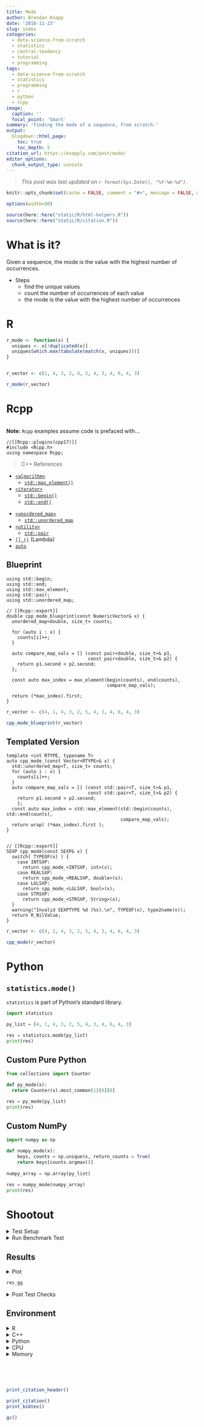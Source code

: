 ```yaml
---
title: Mode
author: Brendan Knapp
date: '2018-11-23'
slug: index
categories:
  - data-science-from-scratch
  - statistics
  - central-tendency
  - tutorial
  - programming
tags:
  - data-science-from-scratch
  - statistics
  - programming
  - r
  - python
  - rcpp
image:
  caption: ''
  focal_point: 'Smart'
summary: 'Finding the mode of a sequence, from scratch.'
output:
  blogdown::html_page:
    toc: true
    toc_depth: 5
citation_url: https://knapply.com/post/mode/
editor_options: 
  chunk_output_type: console
---
```


> _This post was last updated on `r format(Sys.Date(), "%Y-%m-%d")`._

```r
knitr::opts_chunk$set(cache = FALSE, comment = "#>", message = FALSE, warning = FALSE)

options(width=90)

source(here::here("static/R/html-helpers.R"))
source(here::here("static/R/citation.R"))
```



# What is it?

Given a sequence, the mode is the value with the highest number of occurrences.

* Steps
  + find the unique values
  + count the number of occurrences of each value
  + the mode is the value with the highest number of occurrences

# R


```r
r_mode <- function(x) {
  uniques <- x[!duplicated(x)]
  uniques[which.max(tabulate(match(x, uniques)))]
}


r_vector <- c(1, 4, 3, 2, 4, 5, 4, 3, 4, 6, 4, 3)

r_mode(r_vector)
```

<!-- ## Breakdown -->

<!-- `duplicated()` returns a `logical` vector indicating which elements in `x` occur more than once. -->

<!-- ```{r} -->
<!-- duplicated(r_vector)  -->
<!-- ``` -->

<!-- `!duplicated(x)` swaps `TRUE` for `FALSE` and vice-versa. -->

<!-- ```{r} -->
<!-- !duplicated(r_vector) -->
<!-- ``` -->

<!-- `!duplicated(r_vector)` allows us to subset `r_vector` to keep only those elements that are not duplicated, retaining the order in which they occur. -->

<!-- ```{r} -->
<!-- uniques <- r_vector[!duplicated(r_vector)] -->
<!-- uniques -->
<!-- ``` -->

<!-- `match(x, uniques)` returns an `integer` vector containing the indices of elements in the first argument (`r_vector`) matching those in the second argument (`uniques`). -->

<!-- ```{r} -->
<!-- matched <- match(r_vector, uniques) -->
<!-- matched -->
<!-- ``` -->

<!-- `tabulate()` counts the number of times each of those indices occur. -->

<!-- ```{r} -->
<!-- tabulated <- tabulate(matched) -->
<!-- tabulated -->
<!-- ``` -->

<!-- `which.max()` returns an `integer` scalar (in R, this is simply a vector of length 1) indicating the index of the highest number. -->

<!-- ```{r} -->
<!-- max_count <- which.max(tabulated) -->
<!-- max_count -->
<!-- ``` -->

<!-- Which we can then use to subset `uniques` to find our mode. -->

<!-- ```{r} -->
<!-- uniques[max_count] -->
<!-- ``` -->




# Rcpp

```Rcpp
```

__Note:__ `Rcpp` examples assume code is prefaced with...

```Rcpp
//[[Rcpp::plugins(cpp17)]]
#include <Rcpp.h>
using namespace Rcpp;
```

> C++ References

<div class = "row">
<div class = "col-md-6">

* [`<algorithm>`](https://en.cppreference.com/w/cpp/header/algorithm)
    + [`std::max_element()`](https://en.cppreference.com/w/cpp/algorithm/max_element)
* [`<iterator>`](https://en.cppreference.com/w/cpp/header/iterator)
    + [`std::begin()`](https://en.cppreference.com/w/cpp/iterator/begin)
    + [`std::end()`](https://en.cppreference.com/w/cpp/iterator/end)

</div>
<div class = "col-md-6">

* [`<unordered_map>`](https://en.cppreference.com/w/cpp/header/unordered_map)
    + [`std::unordered_map`](https://en.cppreference.com/w/cpp/container/unordered_map)
* [`<utility>`](https://en.cppreference.com/w/cpp/header/utility)
    + [`std::pair`](https://en.cppreference.com/w/cpp/utility/pair)
* [`[] ()`](https://en.cppreference.com/w/cpp/language/lambda) (Lambda)
* [`auto`](https://en.cppreference.com/w/cpp/language/auto)
    
</div>
</div>

## Blueprint

```Rcpp
using std::begin;
using std::end;
using std::max_element;
using std::pair;
using std::unordered_map;

// [[Rcpp::export]]
double cpp_mode_blueprint(const NumericVector& x) {
  unordered_map<double, size_t> counts;

  for (auto i : x) {
    counts[i]++;
  }
  
  auto compare_map_vals = [] (const pair<double, size_t>& p1, 
                              const pair<double, size_t>& p2) {
    return p1.second < p2.second;
  };

  const auto max_index = max_element(begin(counts), end(counts), 
                                     compare_map_vals);

  return (*max_index).first;
}
```

```r
r_vector <- c(4, 1, 4, 3, 2, 5, 4, 3, 4, 6, 4, 3)

cpp_mode_blueprint(r_vector)
```

<!-- ### Breakdown -->

<!-- * `unordered_map<double, size_t>` provides a key-value container in which our keys will be of type `double` and our values will be of type `size_t` (`long long unsigned int`). -->
<!-- * `for (auto i : x) { counts[i]++; }` loops through our input `x` and -->
<!--     + checks if each element exists as a key in `counts`, -->
<!--     + adds the element as key and setting its value to `0` if it doesn't already exist, -->
<!--     + and increments that value. -->

<!-- The following example walks through the loop step by step. -->

<!-- ```{Rcpp, eval=FALSE} -->
<!-- using std::boolalpha; // makes `bool`s print-friendly -->
<!-- using std::endl;      // inserts new line, flushes output stream -->
<!-- using std::find;      // returns iterator to first element matching condition OR last -->
<!-- using std::size;      // returns size (as in number of elements) of a container or array -->

<!-- // [[Rcpp::export]] -->
<!-- void breakdown_map_loop(const NumericVector& x) { -->
<!--   Rcout << "Declaring `counts`" << endl << endl; -->
<!--   unordered_map<double, size_t> counts; -->

<!--   auto counter = 1; -->
<!--   Rcout << "... starting loop" << endl; -->
<!--   for (auto i : x) { -->
<!--     auto is_already_key = counts.find(i) != end(counts); -->

<!--     Rcout << "... starting " << counter << "st|nd|rd|th element..." << endl; -->
<!--     Rcout << "`i` = " << i << endl; -->

<!--     Rcout << "Does `x[" << i << "]` already exist in `counts`? " << endl -->
<!--           << "\t" << boolalpha << is_already_key << endl; -->

<!--     if (is_already_key) { -->
<!--       Rcout << "`x[" << i << "]`'s current value is " << endl << "\t" << counts[i] << endl; -->
<!--     } else { -->
<!--       Rcout << "... `x[" << i << "]` is being added as a key with a value of `0` " << endl; -->
<!--     } -->

<!--     Rcout << "... `x[" << i << "]` is being incremented" << endl; -->
<!--     counts[i]++; -->
<!--     Rcout << "`x[" << i << "]`'s new value is "<< endl << "\t" << counts[i] << endl << endl; -->

<!--     counter++; -->
<!--   } -->
<!--   Rcout << endl << "Loop finished" << endl; -->
<!-- } -->

<!-- ``` -->

<!-- ```{r} -->
<!-- breakdown_map_loop(c(1, 2, 1)) -->
<!-- ``` -->

<!-- * `compare_map_vals` is a lambda expression that constructs a closure (a function that is stored with its environment) that we can pass to `std::max_element()`. -->
<!--     + By default, `std::max_element()` will compare the value of a `std::unordered_map`'s keys, or `.first`s. -->
<!--     + `compare_map_vals` tells `std::max_element()` to instead compare the values, or `.second`s. -->
<!-- * `std::max_element()` returns an iterator pointing to an element in `counts`. -->
<!--     + In order to access the underlying element, we dereference the iterator with `*` and state that we want the key using `.first`. -->

## Templated Version

```Rcpp
template <int RTYPE, typename T>
auto cpp_mode_(const Vector<RTYPE>& x) {
  std::unordered_map<T, size_t> counts;
  for (auto i : x) {
    counts[i]++;
  }
  auto compare_map_vals = [] (const std::pair<T, size_t>& p1,
                              const std::pair<T, size_t>& p2) {
    return p1.second < p2.second;
    };
  const auto max_index = std::max_element(std::begin(counts), std::end(counts), 
                                          compare_map_vals);
  return wrap( (*max_index).first );
}


// [[Rcpp::export]]
SEXP cpp_mode(const SEXP& x) {
  switch( TYPEOF(x) ) {
    case INTSXP:
      return cpp_mode_<INTSXP, int>(x);
    case REALSXP:
      return cpp_mode_<REALSXP, double>(x);
    case LGLSXP:
      return cpp_mode_<LGLSXP, bool>(x);
    case STRSXP:
      return cpp_mode_<STRSXP, String>(x);
  }
  warning("Invalid SEXPTYPE %d (%s).\n", TYPEOF(x), type2name(x));
  return R_NilValue;
}
```

```r
r_vector <- c(4, 1, 4, 3, 2, 5, 4, 3, 4, 6, 4, 3)

cpp_mode(r_vector)
```


# Python

## `statistics.mode()`

`statistics` is part of Python's standard library.

```python
import statistics

py_list = [4, 1, 4, 3, 2, 5, 4, 3, 4, 6, 4, 3]

res = statistics.mode(py_list)
print(res)
```

## Custom Pure Python

```python
from collections import Counter

def py_mode(x):
  return Counter(x).most_common(1)[0][0]

res = py_mode(py_list)
print(res)
```

## Custom NumPy

```python
import numpy as np

def numpy_mode(x):
    keys, counts = np.unique(x, return_counts = True)
    return keys[counts.argmax()]
    
numpy_array = np.array(py_list)

res = numpy_mode(numpy_array)
print(res)
```


# Shootout

<details>
<summary> Test Setup </summary>
<p>


```r
library(reticulate)
library(tidyverse)
library(bench)
```

Create R Data

```r
set.seed(831)
big_dbl <- seq(-1e7, 1e7, by = 0.02) %>%
  sample(replace = TRUE, size = 1e5) %>%
  rep(20) %>% 
  c(rep(32.4, 100)) %>%  # our mode is 32.4
  sample(replace = TRUE)

validation_data <- big_dbl
```

Transfer to Python

```python
py_big_dbl = r.big_dbl
numpy_big_dbl = np.array(py_big_dbl)
```


Do all the data match?

```r
stopifnot(
  all.equal(validation_data,
            big_dbl,
            py$py_big_dbl,
            py$numpy_big_dbl)
  )
```


```r
(n <- scales::comma(length(big_dbl)))
(mem <- capture.output(pryr::object_size(big_dbl)))
```

</p>
</details>



<details>
<summary> Run Benchmark Test </summary>
<p>

```r
gc()
```


```r
res <- mark(
  r_mode(big_dbl),
  cpp_mode(big_dbl),
  py_run_string("py_mode(py_big_dbl)", convert = FALSE),
  py_run_string("statistics.mode(py_big_dbl)", convert = FALSE),
  py_run_string("numpy_mode(numpy_big_dbl)", convert = FALSE),
  iterations = 50, check = FALSE, filter_gc = FALSE
)
```


</p>
</details>






## Results

<details>
<summary> Plot </summary>
<p>

```r
res_gg <- res %>%
  mutate(expression = as.character(expression)) %>%
  mutate(type = recode(
    expression,
    "r_mode(big_dbl)" = "Custom R",
    "cpp_mode(big_dbl)" = "Custom Rcpp",
    'py_run_string("statistics.mode(py_big_dbl)", convert = FALSE)' = "Python's built-in",
    'py_run_string("numpy_mode(numpy_big_dbl)", convert = FALSE)' = "Custom NumPy",
    'py_run_string("py_mode(py_big_dbl)", convert = FALSE)' = "Custom Python"
  )) %>%
  mutate(lang = if_else(str_detect(type, "\\sR(cpp)?"), "R", "Python")) %>% 
  mutate(expression = recode(
    expression,
    'py_run_string("statistics.mode(py_big_dbl)", convert = FALSE)' = 'statistics.mode(py_big_dbl)',
    'py_run_string("numpy_mode(numpy_big_dbl)", convert = FALSE)' = 'numpy_mode(numpy_big_dbl)',
    'py_run_string("py_mode(py_big_dbl)", convert = FALSE)' = 'py_mode(py_big_dbl)'
  )) %>%
  unnest() %>%
  group_by(type) %>%
  mutate(med = median(as.numeric(time))) %>%
  ungroup() %>%
  arrange(desc(med)) %>%
  mutate(type = as_factor(type)) %>%
  arrange(med) %>%
  mutate(expression = as_factor(expression)) %>%
  ggplot(aes(x = type, y = time, color = expression)) +
    ggbeeswarm::geom_beeswarm(cex = 0.65) +
    guides(color = guide_legend(ncol = 2, override.aes = list(size = 3))) +
    coord_flip() +
    theme_minimal(base_size = 16, base_family = "serif") +
    theme(axis.title = element_blank(),
          legend.position = "bottom", legend.title = element_blank(),
          legend.text = element_text(family = "mono"),
          plot.title = element_text(face = "bold"),
          plot.subtitle = element_text(face = "italic"),
          plot.caption = element_text(family = "mono", size = 16, face = "bold")) +
    labs(title = "Speed Shootout: Statistical Mode", 
         subtitle = glue::glue(
           "n = {n} ({mem})"
           ), 
         caption = "knapply.com")

res_gg + facet_wrap(~ lang, ncol = 1, scales = "free_y")
```


```r
res_gg
```

</p>
</details>


```r
res_gg
```



<details>
<summary> Post Test Checks </summary>
<p>

Do all methods obtain the same results?

```r
stopifnot(
  all.equal(r_mode(big_dbl), 
            cpp_mode(big_dbl), 
            py$numpy_mode(py$numpy_big_dbl),
            py$statistics$mode(py$py_big_dbl),
            py$py_mode(py_big_dbl))
  )
```

Did the input data remain unchanged?

```r
stopifnot(
  all.equal(validation_data, 
            big_dbl, 
            py$py_big_dbl,
            py$numpy_big_dbl)
  )
```

</p>
</details>

## Environment

<details>
<summary> R </summary>
<p>

```r
sessionInfo()
```

</p>
</details>


<details>
<summary> C++ </summary>
<p>

```r
if (R.version["minor"] == "6.0") {
  "GCC 8.2.0"
  } else {
  system("gcc --version", intern = TRUE)[[1]]
  }
```

</p>
</details>


<details>
<summary> Python </summary>
<p>

```python
import sys

print(sys.version)
print(np.__version__)
```

</p>
</details>

<details>
<summary> CPU </summary>
<p>


```r
cat(system("wmic cpu get name", intern = TRUE)[[2]])
```

</p>
</details>


<details>
<summary> Memory </summary>
<p>

```r
system("wmic MEMORYCHIP get BankLabel, Capacity, Speed", intern = TRUE) %>%
  str_trim() %>%
  as_tibble() %>%
  slice(2:3) %>%
  separate(value, into = c("BankLabel", "Capacity", "Speed"), sep = "\\s{2,}") %>%
  mutate_at(vars(Capacity), ~ paste(round(as.numeric(.) / 1e9, 2), "GB")) %>%
  mutate(Speed = paste(Speed, "MHz")) %>%
  rename_all(str_replace, "L", " L") %>%
  knitr::kable(format = "html") %>%
  kableExtra::kable_styling(full_width = FALSE)
```

</p>
</details>


<br><br><br>

```r
print_citation_header()
```

```r
print_citation()
print_bibtex()
```

```r
gc()
```

